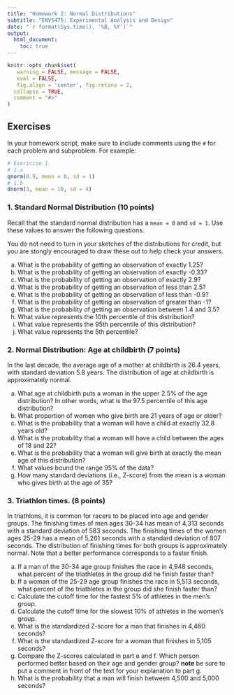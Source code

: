 ```yaml
---
title: "Homework 2: Normal Distributions"
subtitle: "ENVS475: Experimental Analysis and Design"
date: "`r format(Sys.time(), '%B, %Y')`"
output: 
  html_document:
    toc: true
---
```


```r
knitr::opts_chunk$set(
   warning = FALSE, message = FALSE,
   eval = FALSE,
   fig.align = 'center', fig.retina = 2,
  collapse = TRUE,
  comment = "#>"
)
```

## Exercises

In your homework script, make sure to include comments using the `#` for each problem and subproblem. For example:
```r
# Exericise 1
# 1.a
qnorm(0.9, mean = 0, sd = 1)
# 1.b
dnorm(3, mean = 10, sd = 4)
```


### 1. Standard Normal Distribution (10 points)

Recall that the standard normal distribution has a `mean = 0` and `sd = 1`. Use these values to answer the following questions. 

You do not need to turn in your sketches of the distributions for credit, but you are stongly encouraged to draw these out to help check your answers. 

a. What is the probability of getting an observation of exactly 1.25?
b. What is the probability of getting an observation of exactly -0.33?
c. What is the probability of getting an observation of exactly 2.9?
d. What is the probability of getting an observation of less than 2.5?
e. What is the probability of getting an observation of less than -0.9?
f. What is the probability of getting an observation of greater than -1?
g. What is the probability of getting an observation between 1.4 and 3.5?
h. What value represents the 10th percentile of this distribution?
i. What value represents the 95th percentile of this distribution?
j. What value represents the 5th percentile?

### 2. Normal Distribution: Age at childbirth (7 points)

In the last decade, the average age of a mother at childbirth is 26.4 years, with standard deviation 5.8 years. The distribution of age at childbirth is approximately normal. 

a. What age at childbirth puts a woman in the upper 2.5\% of the age distribution? In other words, what is the 97.5 percentile of this age distribution?
b. What proportion of women who give birth are 21 years of age or older?
c. What is the probability that a woman will have a child at exactly 32.8 years old?
d. What is the probability that a woman will have a child between the ages of 18 and 22?
e. What is the probability that a woman will give birth at exactly the mean age of this distribution?
f. What values bound the range 95% of the data?
g. How many standard deviations (i.e., Z-score) from the mean is a woman who gives birth at the age of 35?
  
### 3. Triathlon times. (8 points)

In triathlons, it is common for racers to be placed into age and gender groups. The finishing times of men ages 30-34 has mean of 4,313 seconds with a standard deviation of 583 seconds. 
The finishing times of the women ages 25-29 has a mean of 5,261 seconds with a standard deviation of 807 seconds. The distribution of finishing times for both groups is approximately normal. Note that a better performance corresponds to a faster finish.

a. If a man of the 30-34 age group finishes the race in 4,948 seconds, what percent of the triathletes in the group did he finish faster than?
b. If a woman of the 25-29 age group finishes the race in 5,513 seconds, what percent of the triathletes in the group did she finish faster than?
c. Calculate the cutoff time for the fastest 5% of athletes in the men’s group.
d. Calculate the cutoff time for the slowest 10% of athletes in the women’s group.
e. What is the standardized Z-score for a man that finishes in 4,460 seconds?
f. What is the standardized Z-score for a woman that finishes in 5,105 seconds?
g. Compare the Z-scores calculated in part e and f. Which person performed better based on their age and gender group? **note** be sure to put a comment in front of the text for your explanation to part g. 
h. What is the probability that a man will finish between 4,500 and 5,000 seconds?

